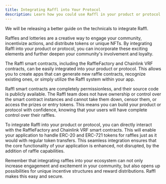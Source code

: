 ```yaml
---
title: Integrating Raffl into Your Protocol
description: Learn how you could use Raffl in your product or protocol.
---
```


<Info>
We will be releasing a better guide on the technicals to integrate Raffl.
</Info>

Raffles and lotteries are a creative way to engage your community, incentivize actions, and distribute tokens or unique NFTs. By integrating Raffl into your product or protocol, you can incorporate these exciting elements and further deepen your community's involvement and loyalty.

The Raffl smart contracts, including the RaffleFactory and Chainlink VRF contracts, can be easily integrated into your product or protocol. This allows you to create apps that can generate new raffle contracts, recognize existing ones, or simply utilize the Raffl system within your app.

Raffl smart contracts are completely permissionless, and their source code is publicly available. The Raffl team does not have ownership or control over the smart contract instances and cannot take them down, censor them, or access the prizes or entry tokens. This means you can build your product or protocol with confidence, knowing that your users will have complete control over their raffles.

To integrate Raffl into your product or protocol, you can directly interact with the RaffleFactory and Chainlink VRF smart contracts. This will enable your application to handle ERC-20 and ERC-721 tokens for raffles just as it would with regular token transfers. This seamless integration ensures that the core functionality of your application is enhanced, not disrupted, by the addition of raffle capabilities.

Remember that integrating raffles into your ecosystem can not only increase engagement and excitement in your community, but also opens up possibilities for unique incentive structures and reward distributions. Raffl makes this easy and secure.
